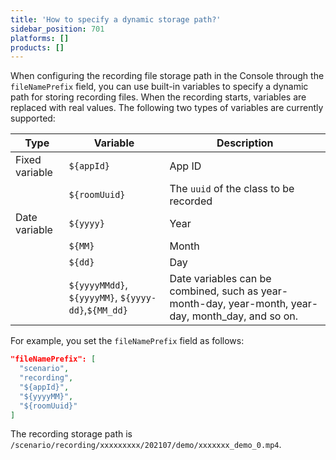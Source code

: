 ```yaml
---
title: 'How to specify a dynamic storage path?'
sidebar_position: 701
platforms: []
products: []
---
```



When configuring the recording file storage path in the Console through the `fileNamePrefix` field,
you can use built-in variables to specify a dynamic path for storing recording files.
When the recording starts, variables are replaced with real values. The following two types of variables are currently supported:

| Type           | Variable                                           | Description                           |
|----------------|----------------------------------------------------|---------------------------------------|
| Fixed variable | `${appId}`                                         | App ID                                |
|                | `${roomUuid}`                                      | The `uuid` of the class to be recorded|
| Date variable  | `${yyyy}`                                          | Year                                  |
|                | `${MM}`                                            | Month                                 |
|                | `${dd}`                                            | Day                                   |
|                | `${yyyyMMdd}`, `${yyyyMM}`, `${yyyy-dd}`,`${MM_dd}`| Date variables can be combined, such as year-month-day, year-month, year-day, month_day, and so on. |

For example, you set the `fileNamePrefix` field as follows:

```json
"fileNamePrefix": [
  "scenario",
  "recording",
  "${appId}",
  "${yyyyMM}",
  "${roomUuid}"
]
```
The recording storage path is `/scenario/recording/xxxxxxxxx/202107/demo/xxxxxxx_demo_0.mp4`.
